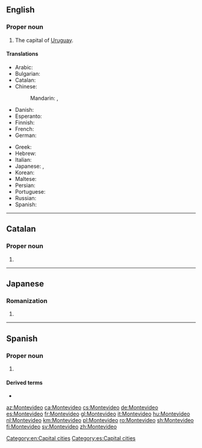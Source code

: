 ==English==
{{wikipedia}}

===Proper noun===
{{en-proper noun}}

# The capital of [[Uruguay]].

====Translations====
{{trans-top|capital of Uruguay}}
* Arabic: {{t|ar|مُونْتِيفِيدِيُو|m|tr=muntifīdiyū}}
* Bulgarian: {{t|bg|Монтевиде́о}}
* Catalan: {{t+|ca|Montevideo}}
* Chinese:
*: Mandarin: {{t+|cmn|蒙得維的亞|sc=Hani}}, {{t+|cmn|蒙得维的亚|tr=Mēngdéwéidíyà|sc=Hani}}
* Danish: {{t|da|Montevideo}}
* Esperanto: {{t|eo|Montevideo}}
* Finnish: {{t+|fi|Montevideo}}
* French: {{t+|fr|Montevideo|m}}
* German: {{t+|de|Montevideo|n}}
{{trans-mid}}
* Greek: {{t|el|Μοντεβιδέο}}
* Hebrew: {{t|he|מונטווידאו|f|sc=Hebr}}
* Italian: {{t+|it|Montevideo}}
* Japanese: {{t|ja|モンテヴィデオ|tr=Montevideo}}, {{t|ja|モンテビデオ|tr=Montebideo}}
* Korean: {{t|ko|^몬테비데오|sc=Kore}}
* Maltese: {{t|mt|Montevideo}}
* Persian: {{t|fa|مونتویدئو|tr=Montevideo|sc=fa-Arab}}
* Portuguese: {{t+|pt|Montevidéu}}
* Russian: {{t+|ru|Монтевиде́о|m|tr=Montɛvidɛ́o}}
* Spanish: {{t+|es|Montevideo}}
{{trans-bottom}}

[[Category:en:Capital cities]]
----
==Catalan==

===Proper noun===
{{ca-proper noun|m}}

# {{l|en|Montevideo}}

----

==Japanese==

===Romanization===
{{ja-romaji}}

# {{ja-romanization of|モンテヴィデオ}}
----
==Spanish==

===Proper noun===
{{es-proper noun}}

# {{l|en|Montevideo}}

====Derived terms====
* {{l|es|montevideano}}

[[Category:es:Capital cities]]

[[az:Montevideo]]
[[ca:Montevideo]]
[[cs:Montevideo]]
[[de:Montevideo]]
[[es:Montevideo]]
[[fr:Montevideo]]
[[gl:Montevideo]]
[[it:Montevideo]]
[[hu:Montevideo]]
[[nl:Montevideo]]
[[km:Montevideo]]
[[pl:Montevideo]]
[[ro:Montevideo]]
[[sh:Montevideo]]
[[fi:Montevideo]]
[[sv:Montevideo]]
[[zh:Montevideo]]
